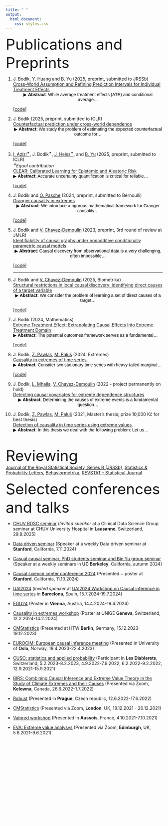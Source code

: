 ---
title: " "
output:
  html_document:
    css: styles.css
---

<font size="12">Publications and Preprints</font>

1.  J. Bodik, [Y. Huang](https://imyaxuan.github.io/) and [B. Yu](https://www.stat.berkeley.edu/~yugroup/)  (2025, preprint, submitted to JRSSb)
<br>
[Cross-World Assumption and Refining Prediction Intervals for Individual Treatment Effects](https://arxiv.org/abs/2507.12581) <br>
<button id="toggleButton9" class="custom-button">&#9654; **Abstract**: While average treatment effects (ATE) and conditional average...</button>
<div id="longText9" style="display: none;">
**Abstract**: While average treatment effects (ATE) and conditional average treatment effects (CATE) provide valuable population- and subgroup-level summaries, they fail to capture uncertainty at the individual level. For high-stakes decision-making, individual treatment effect (ITE) estimates must be accompanied by valid prediction intervals that reflect heterogeneity and unit-specific uncertainty. However, the fundamental unidentifiability of ITEs limits the ability to derive precise and reliable individual-level uncertainty estimates. To address this challenge, we investigate the role of a cross-world correlation parameter, \( \rho(x) = \text{cor}\big(Y(1), Y(0) \mid X = x\big) \), which describes the dependence between potential outcomes, given covariates, in the Neyman-Rubin super-population model with i.i.d. units.  Although \( \rho \) is fundamentally unidentifiable, we argue that in most real-world applications, it is possible to impose reasonable and interpretable bounds informed by domain-expert knowledge. Given $\rho$, we design prediction intervals for ITE, achieving more stable and accurate coverage with substantially shorter widths; often less than 1/3 of those from competing methods. The resulting intervals satisfy coverage guarantees $P\big(Y(1) - Y(0) \in C_{ITE}(X)\big) \geq 1 - \alpha$ and are asymptotically optimal under Gaussian assumptions. We provide strong theoretical and empirical arguments that cross-world assumptions can make individual uncertainty quantification both practically informative and statistically valid.
</div>
[[code]](https://github.com/jurobodik/ITE_prediction_cross_world.git)
<br>


1. J. Bodik (2025, preprint, submitted to ICLR)
<br>
[Counterfactual prediction under cross-world dependence](https://arxiv.org/abs/???) <br>
<button id="toggleButton9" class="custom-button">&#9654; **Abstract**: We study the problem of estimating the expected counterfactual outcome for...</button>
<div id="longText9" style="display: none;">
**Abstract**: We study the problem of estimating the expected counterfactual outcome for an individual with covariates $x$ and observed outcome $y$, defined as   $\mu(x,y) = \mathbb{E}[Y(1) \mid X = x, Y(0) = y]$, and constructing valid prediction intervals under the Neyman–Rubin superpopulation model with i.i.d. units. This quantity is generally unidentified without additional assumptions. To link the observed and unobserved potential outcomes, we work with a cross-world correlation function $\rho(x) = \operatorname{cor}(Y(1), Y(0) \mid X = x)$ that quantifies their dependence given the covariates. Plausible bounds on $\rho(x)$, often informed by domain knowledge, enable a principled approach to this otherwise unidentified problem. Given $\rho$, we develop a consistent estimator $\hat{\mu}_{\rho}(x,y)$ and prediction intervals $C_{\rho}(x,y)$ that satisfy $P[Y(1) \in C_{\rho}(X,Y(0))] \geq 1 - \alpha$ under standard causal assumptions. Almost all existing methods correspond to either the case $\rho = 0$ (ignoring the factual outcome), or $\rho = 1$ (constant treatment effects). We show that interpolating between these cases via cross-world dependence yields estimators that are theoretically optimal under (asymptotic) Gaussian assumptions. In practice, this leads to substantial empirical improvements across a wide range of scenarios.
</div>
[[code]](https://github.com/jurobodik/Counterfactual_prediction.git)
<br>



1. [I. Azizi<sup>✶</sup>](https://iliaazizi.com/), J. Bodik<sup>✶</sup>, [J. Heiss<sup>✶</sup>](https://scholar.google.com/citations?user=mKqte6AAAAAJ&hl=de), and [B. Yu](https://www.stat.berkeley.edu/~yugroup/) (2025, preprint, submitted to ICLR)  
<em><sup>✶</sup>Equal contribution</em>  
[CLEAR: Calibrated Learning for Epistemic and Aleatoric Risk](https://arxiv.org/abs/2507.08150) <br>
<button id="toggleButton8" class="custom-button">&#9654; **Abstract**: Accurate uncertainty quantification is critical for reliable...</button>
<div id="longText8" style="display: none;">
**Abstract**: Accurate uncertainty quantification is critical for reliable predictive modeling, especially in regression tasks. Existing methods typically address either aleatoric uncertainty from measurement noise or epistemic uncertainty from limited data, but not necessarily both in a balanced way. We propose CLEAR, a calibration method with two distinct parameters,  and , to combine the two uncertainty components for improved conditional coverage. CLEAR is compatible with any pair of aleatoric and epistemic estimators; we show how it can be used with (i) quantile regression for aleatoric uncertainty and (ii) ensembles drawn from the Predictability-Computability-Stability (PCS) framework for epistemic uncertainty. Across 17 diverse real-world datasets, CLEAR achieves an average improvement of 28.2% and 17.4% in the interval width compared to the two individually calibrated baselines while maintaining nominal coverage. This improvement can be particularly evident in scenarios dominated by either high epistemic or high aleatoric uncertainty.
</div>
[[code]](https://github.com/Unco3892/clear)




1.  J. Bodik and [O. Pasche](https://www.unige.ch/gsem/en/research/institutes/risis/team/phd/olivier-pasche/)  (2024, preprint, submitted to Bernoulli)
<br>
[Granger causality in extremes](https://arxiv.org/abs/2407.09632) <br>
<button id="toggleButton7" class="custom-button">&#9654; **Abstract**: We introduce a rigorous mathematical framework for Granger causality...</button>
<div id="longText7" style="display: none;">
**Abstract**: We introduce a rigorous mathematical framework for Granger causality in extremes, designed to identify causal links from extreme events in time series. Granger causality plays a pivotal role in uncovering directional relationships among time-varying variables. While this notion gains heightened importance during extreme and highly volatile periods, state-of-the-art methods primarily focus on causality within the body of the distribution, often overlooking causal mechanisms that manifest only during extreme events. Our framework is designed to infer causality mainly from extreme events by leveraging the causal tail coefficient. We establish equivalences between causality in extremes and other causal concepts, including (classical) Granger causality, Sims causality, and structural causality. We prove other key properties of Granger causality in extremes and show that the framework is especially helpful under the presence of hidden confounders. We also propose a novel inference method for detecting the presence of Granger causality in extremes from data. Our method is model-free, can handle non-linear and high-dimensional time series, outperforms current state-of-the-art methods in all considered setups, both in performance and speed, and was found to uncover coherent effects when applied to financial and extreme weather observations.
</div>
[[code]](https://github.com/jurobodik/Granger-causality-in-extremes)
<br>

1. J. Bodik and [V. Chavez-Demoulin](https://wp.unil.ch/hecimpact/people/valerie-chavez-demoulin/) (2023, preprint, 3rd round of review at JMLR)
<br>
[Identifiability of causal graphs under nonadditive conditionally parametric causal models](https://arxiv.org/abs/2303.15376)
<br>
<button id="toggleButton4" class="custom-button">&#9654; **Abstract**: Causal discovery from observational data is a very challenging, often impossible...</button>
<div id="longText4" style="display: none;">
**Abstract**:  Causal discovery from observational data is a very challenging, often impossible, task. However, estimating the causal structure is possible under certain assumptions on the data-generating process. Many commonly used methods rely on the additivity of the noise in the structural equation models. Additivity implies that the variance or the tail of the effect, given the causes, is invariant; the cause only affects the mean. However, the tail or other characteristics of the random variable can provide different information about the causal structure. Such cases have received only very little attention in the literature.
It has been shown that the causal graph is identifiable under different models, such as linear non-Gaussian, post-nonlinear, or quadratic variance functional models. We introduce a new class of models called the Conditional Parametric Causal Models (CPCM), where the cause affects the effect in some of the characteristics of interest. We use sufficient statistics to show the identifiability of the CPCM models in the exponential family of conditional distributions. We also propose an algorithm for estimating the causal structure from a random sample under CPCM. Its empirical properties are studied for various data sets, including an application on the expenditure behavior of residents of the Philippines.
</div>
[[code]](https://github.com/jurobodik/Causal_CPCM)
<be>
<hr>

1.  J. Bodik and [V. Chavez-Demoulin](https://wp.unil.ch/hecimpact/people/valerie-chavez-demoulin/)  (2025, Biometrika)
<br>
[Structural restrictions in local causal discovery: identifying direct causes of a target variable](https://arxiv.org/abs/2307.16048) 
<button id="toggleButton5" class="custom-button">&#9654; **Abstract**: We consider the problem of learning a set of direct causes of a target...</button>
<div id="longText5" style="display: none;">
**Abstract**: We consider the problem of learning a set of direct causes of a target variable from an observational joint distribution. Learning directed acyclic graphs (DAGs) that represent the causal structure is a fundamental problem in science. Several results are known when the full DAG is identifiable from the distribution, such as assuming a nonlinear Gaussian data-generating process. Often, we are only interested in identifying the direct causes of one target variable (local causal structure), not the full DAG. In this paper, we discuss different assumptions for the data-generating process of the target variable under which the set of direct causes is identifiable from the distribution. While doing so, we put essentially no assumptions on the variables other than the target variable. In addition to the novel identifiability results, we provide two practical algorithms for estimating the direct causes from a finite random sample and show their effectiveness on several benchmark data-sets. We apply this framework to learn direct causes of the reduction in the fertility rate in different countries.  
</div>
[[code]](https://github.com/jurobodik/Structural-restrictions-in-local-causal-discovery)
<br>


1.  J. Bodik  (2024, Mathematics)
<br>
[Extreme Treatment Effect: Extrapolating Causal Effects Into Extreme Treatment Domain](https://www.mdpi.com/2227-7390/12/10/1556) 
<button id="toggleButton6" class="custom-button">&#9654; **Abstract**: The potential outcomes framework serves as a fundamental...</button>
<div id="longText6" style="display: none;">
**Abstract**: The potential outcomes framework serves as a fundamental tool for quantifying the causal effects. When the treatment variable (exposure) is continuous, one is typically interested in the estimation of the effect curve (also called the average dose-response function), denoted as mu(t). In this work, we explore the ``extreme causal effect,’’ where our focus lies in determining the impact of an extreme level of treatment, potentially beyond the range of observed values–that is, estimating mu(t) for very large t. Our framework is grounded in the field of statistics known as extreme value theory. We establish the foundation for our approach, outlining key assumptions that enable the estimation of the extremal causal effect. Additionally, we present a novel and consistent estimation procedure that utilizes extreme value theory in order to potentially reduce the dimension of the confounders to at most 3. In practical applications, our framework proves valuable when assessing the effects of scenarios such as drug overdoses, extreme river discharges, or extremely high temperatures on a variable of interest
</div>
[[code]](https://github.com/jurobodik/Extreme_treatment_effect)
<br>

1. J. Bodik, [Z. Pawlas](http://www.karlin.mff.cuni.cz/~pawlas/), [M. Paluš](http://www.cs.cas.cz/mp/) (2024, Extremes)
<br>[Causality in extremes of time series](https://link.springer.com/article/10.1007/s10687-023-00479-5). 
<br>
<button id="toggleButton2" class="custom-button">&#9654; **Abstract**: Consider two stationary time series with heavy-tailed marginal...</button>
<div id="longText2" style="display: none;">
**Abstract**:     Consider two stationary time series with heavy-tailed marginal distributions. We aim to detect whether they have a causal relation, that is, if a change in one of them causes a change in the other. Usual methods for causality detection are not well suited if the causal mechanisms only manifest themselves in extremes. This paper aims to detect the causal relations in extremes between time series. We define the so-called causal tail coefficient for time series, which, under some assumptions, correctly detects the asymmetrical causal relations between extremes of the time series. The advantage is that this method works even if nonlinear relations and common ancestors are present. Moreover, we mention how our method can help detect a time delay between the two time series. We describe some of its asymptotic properties and show how it performs on some simulations. Finally, we show how this method works on space-weather and hydro-meteorological data sets.
</div>
[[code]](https://github.com/jurobodik/Causality-in-extremes-of-time-series)
<br>

1. J. Bodik,  [L. Mhalla](https://lindamhalla.netlify.app/),  [V. Chavez-Demoulin](https://wp.unil.ch/hecimpact/people/valerie-chavez-demoulin/)  (2022 - project permanently on hold)
<br>[Detecting causal covariates for extreme dependence structures](https://arxiv.org/abs/2212.09831) 
<br>
<button id="toggleButton3" class="custom-button">&#9654; **Abstract**: Determining the causes of extreme events is a fundamental question...</button>
<div id="longText3" style="display: none;">
**Abstract**:    Determining the causes of extreme events is a fundamental question in many scientific fields. An important aspect when modelling multivariate extremes is the tail dependence. In application, the extreme dependence structure may significantly depend on covariates. As for the general case of modelling including covariates, only some of the covariates are causal. In this paper, we propose a methodology to discover the causal covariates explaining the tail dependence structure between two variables. The proposed methodology for discovering causal variables is based on comparing observations from different environments or perturbations. It is a desired methodology for predicting extremal behaviour in a new, unobserved environment. The methodology is applied to a dataset of NO2 concentration in the UK. Extreme NO2 levels can cause severe health problems, and understanding the behaviour of concurrent severe levels is an important question. We focus on revealing causal predictors for the dependence between extreme NO2 observations at different sites.
</div>



1. J. Bodik, [Z. Pawlas](http://www.karlin.mff.cuni.cz/~pawlas/), [M. Paluš](http://www.cs.cas.cz/mp/)  (2021, Master’s thesis; prize 10,000 Kč for best thesis)
<br>[Detection of causality in time series using extreme values](https://dspace.cuni.cz/handle/20.500.11956/127250). 
<br>
<button id="toggleButton" class="custom-button">&#9654; **Abstract**: In this thesis we deal with the following problem: Let us...</button>
<div id="longText" style="display: none;">
**Abstract**:      In this thesis we deal with the following problem: Let us have two stationary time series with heavy-tailed marginal distributions. We want to detect whether they have a causal relation, i.e. if a change in one of them causes a change in the other. The question of distinguishing between causality and correlation is essential in many different science fields. Usual methods for causality detection are not well suited if the causal mechanisms only manifest themselves in extremes. In this thesis, we propose a new method that can help us in such a non-traditional case distinguish between correlation and causality. We define the so-called causal tail coefficient for time series, which, under some assumptions, correctly detects the asymmetrical causal relations between different time series. We will rigorously prove this claim, and we also propose a method on how to statistically estimate the causal tail coefficient from a finite number of data. The advantage is that this method works even if nonlinear relations and common ancestors are present. Moreover, we will mention how our method can help detect a time delay between the two time series. We will show how our method performs on some simulations. Finally, we will show on a real data set how this method works, discussing a cause of electromagnetic storms.
</div>
<br>

<font size="12">Reviewing</font>
<br>
<a href="https://academic.oup.com/jrsssb">Journal of the Royal Statistical Society, Series B (JRSSb)</a>, 
<a href="https://www.sciencedirect.com/journal/statistics-and-probability-letters">Statistics &amp; Probability Letters</a>, 
<a href="https://www.springer.com/journal/41237">Behaviormetrika</a>, 
<span class="muted"><a href="https://revstat.ine.pt/">REVSTAT - Statistical Journal</a></span>


<font size="12">Selected conferences and talks</font>

- [CHUV BDSC seminar](https://datascience.stanford.edu/datadrivenseminar) (*Invited speaker* at a Clinical Data Science Group seminar at CHUV University Hospital in **Lausanne**, Switzerland, 29.9.2025)

- [Data driven seminar](https://datascience.stanford.edu/datadrivenseminar) (Speaker at a weekly Data driven seminar at  **Stanford**, California, 7.11.2024)

- [Casual causal seminar, PhD students seminar and Bin Yu group seminar](https://causal.stat.berkeley.edu/) (Speaker at a weekly seminars in  **UC Berkeley**, California, autumn 2024)

- [Causal science center conference 2024](https://datascience.stanford.edu/causal/2024-causal-science-center-conference) (Presented + poster at  **Stanford**, California, 11.10.2024) 

- [UAI2024](https://www.auai.org/uai2024/) (*Invited speaker* at [UAI2024 Workshop on Causal inference in time series](https://sites.google.com/view/ci4ts2024/invited-speakers?authuser=0) in  **Barcelona**, Spain, 15.7.2024-19.7.2024) 

- [EGU24](https://meetingorganizer.copernicus.org/EGU24/session/50529&ip) (Poster in **Vienna**, Austria, 14.4.2024-19.4.2024) 

- [Causality in extremes workshop](https://sites.google.com/view/causality-extremes/main) (Poster at UNIGE **Geneva**, Switzerland, 12.2.2024-14.2.2024) 

- [CMStatistics](http://www.cmstatistics.org/RegistrationsV2/CMStatistics2023/viewSubmission.php?in=1622&token=5n52944n1q1s4ors43p00q01637511s5) (Presented at HTW **Berlin**, Germany, 15.12.2023-19.12.2023) 

- [EUROCIM: European causal inference meeting](https://www.eurocim.org/) (Presented in University of **Oslo**, Norway, 18.4.2023-22.4.2023) 

- [CUSO: statistics and applied probability](https://statistique.cuso.ch/historique-des-ecoles) (Participant in  **Les Diablerets**, Switzerland, 5.2.2023-8.2.2023, 4.9.2022-7.9.2022, 6.2.2022-9.2.2022, 12.9.2021-15.9.2021) 

- [BIRS: Combining Causal Inference and Extreme Value Theory in the Study of Climate Extremes and their Causes ](http://www.birs.ca/events/2022/5-day-workshops/22w5079) (Presented via Zoom, **Kelowna**, Canada,  26.6.2022-1.7.2022) 

- [Robust](https://www.czso.cz/documents/10180/167607761/32019722q4_471-472_vozar_information.pdf/82abef69-b6ca-4fdd-aa21-0201f139b8a2?version=1.1) (Presented in **Prague**, Czech republic, 12.6.2022-17.6.2022) 

- [CMStatistics](http://www.cmstatistics.org/RegistrationsV2/CMStatistics2021/viewSubmission.php?in=251&token=p12r7623o22q1oo2p4qrnq17n2s36r1o) (Presented via Zoom, **London**, UK, 18.12.2021 - 20.12.2021)

- [Valpred workshop](http://wintenberger.fr/VALPRED) (Presented in **Aussois**, France, 4.10.2021-7.10.2021) 

- [EVA: Extreme value analysys](https://www.maths.ed.ac.uk/school-of-mathematics/eva-2021) (Presented via Zoom, **Edinburgh**, UK,  5.6.2021-9.6.2021) 



<span style="color: white; font-size: xx-small;">
Keywords: Mathematical statistics; Causal inference; Statistical inference; Probability theory; Hypothesis testing; Estimation theory; Confidence intervals; Statistical models; Causality; Counterfactuals; Treatment effects; Observational studies; Randomized experiments; Potential outcomes; Causal diagrams; Identification; Confounding; Selection bias; Propensity scores; Instrumental variables; Mediation analysis; Sensitivity analysis; Bayesian statistics; Nonparametric methods; Structural equation modeling; Granger causality; Directed acyclic graphs (DAGs); Structural causal models; Regression analysis; Time series analysis; Conditional probability; Markov chains; Estimator bias; Maximum likelihood estimation; Resampling methods; Cross-validation; Model selection; Robust statistics; Multivariate analysis; Experimental design; Statistical power; Sequential analysis; Missing data; Latent variable models; Bayesian networks; Marginalization; Causal effect heterogeneity; Principal component analysis; Survival analysis; Time-to-event data; Nonlinear regression; Longitudinal data analysis; Factor analysis; Structural equation models; Bootstrap methods; Spatial statistics; Cluster analysis; Decision trees; Dimensionality reduction; Bayesian hierarchical models; Statistical learning; Machine learning; Classification methods; Regression analysis; Propensity score matching; Network analysis; Granger causality testing; Observational data analysis; Quasi-experimental designs; Robust causal inference; Counterfactual estimation; Time series modeling; Structural equation modeling; Instrumental variable regression; Causal mediation analysis; Nonignorable missing data; Multiple imputation; Factorial designs; Cluster randomized trials; Survival analysis; Propensity-based weighting; Propensity score calibration; Sensitivity analysis; Nonparametric causal inference; Random forests; Causal discovery algorithms; Generalized linear models; Bayesian model averaging; Longitudinal causal inference; Structural causal models; Neural networks; Deep learning; Artificial neural networks; Feedforward networks; Backpropagation; Activation functions; Convolutional neural networks (CNN); Recurrent neural networks (RNN); Long Short-Term Memory (LSTM); Gated Recurrent Units (GRU); Autoencoders; Generative adversarial networks (GAN); Transfer learning; Fine-tuning; Dropout regularization; Batch normalization; Gradient descent; Stochastic gradient descent (SGD); Mini-batch gradient descent; Learning rate; Momentum; Adaptive learning rate methods (e.g., Adam, RMSprop); Hyperparameters; Overfitting; Underfitting; Model capacity; Weight initialization; Convergence criteria; Loss functions; Optimizers.
</span>











<style>
  .custom-button {
    background-color: transparent;
    border: none;
    color: black;
    text-decoration: none;
    cursor: pointer;
    padding: 0;
    font-size: inherit;
  }
</style>



<script>
  var toggleButton = document.getElementById("toggleButton");
  var longText = document.getElementById("longText");

  toggleButton.addEventListener("click", function() {
    if (longText.style.display === "none") {
      longText.style.display = "block";  // Show the text
      toggleButton.textContent = "Show Less";
    } else {
      longText.style.display = "none";   // Hide the text
      toggleButton.textContent = "Abstract:  In this thesis we deal with the following problem: Let us...";
    }
  });
</script>


<script>
  var toggleButton2 = document.getElementById("toggleButton2");
  var longText2 = document.getElementById("longText2");

  toggleButton2.addEventListener("click", function() {
    if (longText2.style.display === "none") {
      longText2.style.display = "block";  // Show the text
      toggleButton2.textContent = "Show Less";
    } else {
      longText2.style.display = "none";   // Hide the text
      toggleButton2.textContent = "Abstract: Consider two stationary time series with heavy-tailed marginal...";
    }
  });
</script>


<script>
  var toggleButton3 = document.getElementById("toggleButton3");
  var longText3 = document.getElementById("longText3");

  toggleButton3.addEventListener("click", function() {
    if (longText3.style.display === "none") {
      longText3.style.display = "block";  // Show the text
      toggleButton3.textContent = "Show Less";
    } else {
      longText3.style.display = "none";   // Hide the text
      toggleButton3.textContent = "Abstract: Determining the causes of extreme events is a fundamental question...";
    }
  });
</script>


<script>
  var toggleButton4 = document.getElementById("toggleButton4");
  var longText4 = document.getElementById("longText4");

  toggleButton4.addEventListener("click", function() {
    if (longText4.style.display === "none") {
      longText4.style.display = "block";  // Show the text
      toggleButton4.textContent = "Show Less";
    } else {
      longText4.style.display = "none";   // Hide the text
      toggleButton4.textContent = "Abstract:  Causal discovery from observational data is a very challenging, often impossible... ";
    }
  });
</script>


<script>
  var toggleButton5 = document.getElementById("toggleButton5");
  var longText5 = document.getElementById("longText5");

  toggleButton5.addEventListener("click", function() {
    if (longText5.style.display === "none") {
      longText5.style.display = "block";  // Show the text
      toggleButton5.textContent = "Show Less";
    } else {
      longText5.style.display = "none";   // Hide the text
      toggleButton5.textContent = "Abstract: We consider the problem of learning a set of direct causes of a target... ";
    }
  });
</script>


<script>
  var toggleButton6 = document.getElementById("toggleButton6");
  var longText6 = document.getElementById("longText6");

  toggleButton6.addEventListener("click", function() {
    if (longText6.style.display === "none") {
      longText6.style.display = "block";  // Show the text
      toggleButton6.textContent = "Show Less";
    } else {
      longText6.style.display = "none";   // Hide the text
      toggleButton6.textContent = "Abstract: The potential outcomes framework serves as a fundamental...";
    }
  });
</script>


<script>
  var toggleButton7 = document.getElementById("toggleButton7");
  var longText7 = document.getElementById("longText7");

  toggleButton7.addEventListener("click", function() {
    if (longText7.style.display === "none") {
      longText7.style.display = "block";  // Show the text
      toggleButton7.textContent = "Show Less";
    } else {
      longText7.style.display = "none";   // Hide the text
      toggleButton7.textContent = "Abstract: We introduce a rigorous mathematical framework for Granger causality...";
    }
  });
</script>


<script>
  var toggleButton8 = document.getElementById("toggleButton8");
  var longText8 = document.getElementById("longText8");

  toggleButton8.addEventListener("click", function() {
    if (longText8.style.display === "none") {
      longText8.style.display = "block";  // Show the text
      toggleButton8.textContent = "Show Less";
    } else {
      longText8.style.display = "none";   // Hide the text
      toggleButton8.textContent = "Abstract: Accurate uncertainty quantification is critical for reliable...";
    }
  });
</script>


<script>
  var toggleButton9 = document.getElementById("toggleButton9");
  var longText9 = document.getElementById("longText9");

  toggleButton9.addEventListener("click", function() {
    if (longText9.style.display === "none") {
      longText9.style.display = "block";  // Show the text
      toggleButton9.textContent = "Show Less";
    } else {
      longText9.style.display = "none";   // Hide the text
      toggleButton9.textContent = "Abstract: While average treatment effects (ATE) and conditional average...";
    }
  });
</script>


<script>
  var toggleButton10 = document.getElementById("toggleButton10");
  var longText10 = document.getElementById("longText10");

  toggleButton10.addEventListener("click", function() {
    if (longText10.style.display === "none") {
      longText10.style.display = "block";  // Show the text
      toggleButton10.textContent = "Show Less";
    } else {
      longText10.style.display = "none";   // Hide the text
      toggleButton10.textContent = "Abstract: ";
    }
  });
</script>




